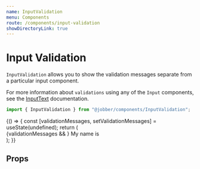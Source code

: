 ```yaml
---
name: InputValidation
menu: Components
route: /components/input-validation
showDirectoryLink: true
---
```



# Input Validation

`InputValidation` allows you to show the validation messages separate from a
particular input component.

For more information about `validations` using any of the `Input` components,
see the [InputText](/components/input-text/#validation-message) documentation.

```ts
import { InputValidation } from "@jobber/components/InputValidation";
```

<Playground>
  {() => {
    const [validationMessages, setValidationMessages] = useState(undefined);
    return (
      <div>
        {validationMessages && <InputValidation message={validationMessages} />}
        <Text>
          My name is
          <InputText
            validations={{
              required: {
                value: true,
                message: "Please tell me your name",
              },
              pattern: {
                value: /Jeff/,
                message: "Have you considered a better name, like Jeff?",
              },
            }}
            onValidation={setValidationMessages}
            name="myName"
            size="small"
            inline={true}
            align="center"
            maxLength={4}
          />
        </Text>
      </div>
    );
  }}
</Playground>

## Props

<Props of={InputValidation} />
